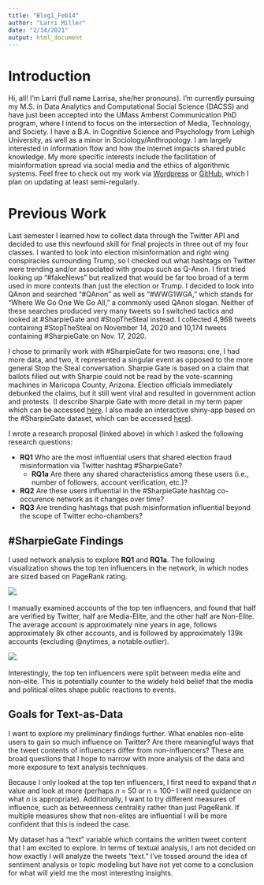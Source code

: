 ---
title: "Blog1_Feb14"
author: "Larri Miller"
date: "2/14/2021"
output: html_document
---

# Introduction
Hi, all! I'm Larri (full name Larrisa, she/her pronouns). I'm currently pursuing my M.S. in Data Analytics and Computational Social Science (DACSS) and have just been accepted into the UMass Amherst Communication PhD program, where I intend to focus on the intersection of Media, Technology, and Society. I have a B.A. in Cognitive Science and Psychology from Lehigh University, as well as a minor in Sociology/Anthropology. I am largely interested in information flow and how the internet impacts shared public knowledge. My more specific interests include the facilitation of misinformation spread via social media and the ethics of algorithmic systems. Feel free to check out my work via [Wordpress](https://larrimiller.wordpress.com/) or [GitHub](https://github.com/LarriMill), which I plan on updating at least semi-regularly.


# Previous Work
Last semester I learned how to collect data through the Twitter API
and decided to use this newfound skill for final projects in three out of my four classes. I wanted to look into election misinformation and right wing conspiracies surrounding Trump, so I checked out what hashtags on Twitter were trending and/or associated with groups such as Q-Anon. I first tried looking up "#fakeNews" but realized that would be far too broad of a term used in more contexts than just the election or Trump. I decided to look into QAnon and searched "#QAnon" as well as "#WWG1WGA," which stands for "Where We Go One We Go All," a commonly used QAnon slogan. Neither of these searches produced very many tweets so I switched tactics and looked at #SharpieGate and #StopTheSteal instead. I collected 4,968 tweets containing #StopTheSteal on November 14, 2020 and 10,174 tweets containing #SharpieGate on Nov. 17, 2020. 


I chose to primarily work with #SharpieGate for two reasons: one, I had more data, and two, it represented a singular event as opposed to the more general Stop the Steal conversation. Sharpie Gate is based on a claim that ballots filled out with Sharpie could not be read by the vote-scanning machines in Maricopa County, Arizona. Election officials immediately debunked the claims, but it still went viral and resulted in government action and protests. (I describe Sharpie Gate with more detail in my term paper which can be accessed [here](https://larrimiller.files.wordpress.com/2021/02/sharpiegate.pdf). I also made an interactive shiny-app based on the #SharpieGate dataset, which can be accessed [here](https://larri-miller.shinyapps.io/SharpieGate_2020/)).

I wrote a research proposal (linked above) in which I asked the following research questions:

* **RQ1** Who are the most influential users that shared election fraud misinformation via Twitter hashtag #SharpieGate?
  + **RQ1a** Are there any shared characteristics among these users (i.e., number of followers, account verification, etc.)?
* **RQ2** Are these users influential in the #SharpieGate hashtag co-occurence network as it changes over time?
* **RQ3** Are trending hashtags that push misinformation influential beyond the scope of Twitter echo-chambers?

## #SharpieGate Findings
I used network analysis to explore **RQ1** and **RQ1a**. The following visualization shows the top ten influencers in the network, in which nodes are sized based on PageRank rating. 

![](C:\Users\larri\Desktop\Text as Data\Blog_Posts\sharpiegate_FINAL.png).  

I manually examined accounts of the top ten influencers, and found that  half are verified by Twitter, half are
Media-Elite, and the other half are Non-Elite. The average account is approximately nine years in age, follows approximately 8k other accounts, and is followed by approximately 139k accounts (excluding @nytimes, a notable outlier). 

![](C:\Users\larri\Desktop\Text as Data\Blog_Posts\1_table.JPG).

Interestingly, the top ten influencers were split between media elite and non-elite. This is potentially counter to the widely held belief that the media and political elites shape public reactions to events.

## Goals for Text-as-Data
I want to explore my preliminary findings further. What enables non-elite users to gain so much influence on Twitter? Are there meaningful ways that the tweet contents of influencers differ from non-influencers? These are broad questions that I hope to narrow with more analysis of the data and more exposure to text analysis techniques. 


Because I only looked at the top ten influencers, I first need to expand that *n* value and look at more (perhaps *n* = 50 or *n* = 100-- I will need guidance on what *n* is appropriate). Additionally, I want to try different measures of influence, such as betweenness centrality rather than just PageRank. If multiple measures show that non-elites are influential I will be more confident that this is indeed the case.


My dataset has a "text" variable which contains the written tweet content that I am excited to explore. In terms of textual analysis, I am not decided on how exactly I will analyze the tweets "text." I've tossed around the idea of sentiment analysis or topic modeling but have not yet come to a conclusion for what will yield me the most interesting insights.

